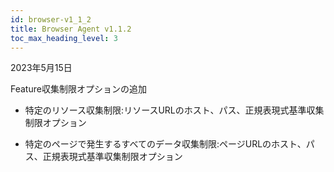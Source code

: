 ```yaml
---
id: browser-v1_1_2
title: Browser Agent v1.1.2
toc_max_heading_level: 3
---
```


2023年5月15日

<p><Status>Feature</Status>収集制限オプションの追加</p>

-   特定のリソース収集制限:リソースURLのホスト、パス、正規表現式基準収集制限オプション

-   特定のページで発生するすべてのデータ収集制限:ページURLのホスト、パス、正規表現式基準収集制限オプション

